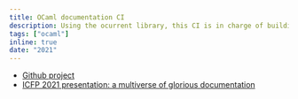 ```yaml
---
title: OCaml documentation CI
description: Using the ocurrent library, this CI is in charge of building the package documentation for the ocaml.org website
tags: ["ocaml"]
inline: true
date: "2021"
---
```

- [Github project](https://github.com/ocurrent/ocaml-docs-ci)
- [ICFP 2021 presentation: a multiverse of glorious documentation](https://watch.ocaml.org/w/keaLz7s91UVoqgmHn12a7a)
